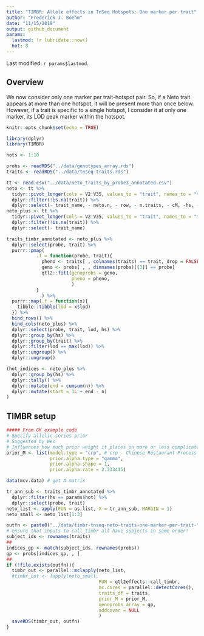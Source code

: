 ```yaml
---
title: "TIMBR: Allele effects in TnSeq Hotspots: One marker per trait"
author: "Frederick J. Boehm"
date: "11/15/2019"
output: github_document
params:
  lastmod: !r lubridate::now()
  hot: 8
---
```


Last modified: `r params$lastmod`.


## Overview

We now consider only one marker per trait-hotspot pair. So, if a Neto trait appears at more than one hotspot, it will be present more than once below. However, if a trait is specific to a single hotspot, I consider it at only one marker, its LOD peak marker within the hotspot.



```r
knitr::opts_chunk$set(echo = TRUE)
```

```r
library(dplyr)
library(TIMBR)
```

```r
hots <- 1:10
```


```r
probs <- readRDS("../data/genotypes_array.rds")
traits <- readRDS("../data/tnseq-traits.rds")
```

```r
tt <- read.csv("../data/neto_traits_by_probe3_annotated.csv")
neto <- tt %>%
  tidyr::pivot_longer(cols = V2:V35, values_to = "trait", names_to = "trait_name") %>%
  dplyr::filter(!is.na(trait)) %>%
  dplyr::select(- trait_name, - neto.n, - row, - n.traits, - cM, -hs, - chr)
neto_plus <- tt %>%
  tidyr::pivot_longer(cols = V2:V35, values_to = "trait", names_to = "trait_name") %>%
  dplyr::filter(!is.na(trait)) %>%
  dplyr::select(- trait_name)

traits_timbr_annotated <- neto_plus %>%
  dplyr::select(probe, trait) %>%
  purrr::pmap( 
           .f = function(probe, trait){
             pheno <- traits[ , colnames(traits) == trait, drop = FALSE]
             geno <- probs[ , , dimnames(probs)[[3]] == probe]
             qtl2::fit1(genoprobs = geno, 
                        pheno = pheno, 
                        )
           }
             ) %>%
  purrr::map(.f = function(x){
    tibble::tibble(lod = x$lod)
  }) %>%
  bind_rows() %>%
  bind_cols(neto_plus) %>%
  dplyr::select(probe, trait, lod, hs) %>%
  dplyr::group_by(hs) %>%
  dplyr::group_by(trait) %>%
  dplyr::filter(lod == max(lod)) %>%
  dplyr::ungroup() %>%
  dplyr::ungroup()
```

```r
(hot_indices <- neto_plus %>%
  dplyr::group_by(hs) %>%
  dplyr::tally() %>%
  dplyr::mutate(end = cumsum(n)) %>%
  dplyr::mutate(start = 1L + end - n)
)
```

## TIMBR setup

```r
##### From GK example code
# Specify allelic series prior
# Suggested by Wes
# Influences how much prior weight it places on more or less complicated allelic series
prior_M <- list(model.type = "crp", # crp - Chinese Restaurant Process
                prior.alpha.type = "gamma",
                prior.alpha.shape = 1,
                prior.alpha.rate = 2.333415)
```


```r
data(mcv.data) # get A matrix
```

```r
tr_ann_sub <- traits_timbr_annotated %>%
  dplyr::filter(hs == params$hot) %>%
  dplyr::select(probe, trait)
neto_list <- apply(FUN = as.list, X = tr_ann_sub, MARGIN = 1)
neto_small <- neto_list[1:3]
```


```r
outfn <- paste0("../data/timbr-tnseq-neto-traits-one-marker-per-trait-", params$hot, ".rds")
# ensure that inputs to call_timbr all have subjects in same order!
subject_ids <- rownames(traits)
##
indices_gp <- match(subject_ids, rownames(probs))
gp <- probs[indices_gp, , ]
##
if (!file.exists(outfn)){
  timbr_out <- parallel::mclapply(neto_list, 
  #timbr_out <- lapply(neto_small, 
                                  FUN = qtl2effects::call_timbr, 
                                  mc.cores = parallel::detectCores(),
                                  traits_df = traits,
                                  prior_M = prior_M, 
                                  genoprobs_array = gp,
                                  addcovar = NULL
                                  )
  saveRDS(timbr_out, outfn)
}
```

